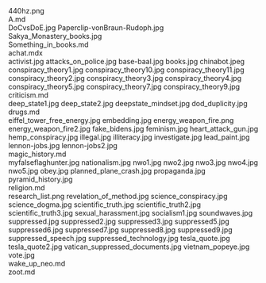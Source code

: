     
<PopImage className="sm:float-right m-auto sm:m-1 sm:ml-4" src={PNG_440hz_png} width={384} alt="440hz.png">
	440hz.png
</PopImage>
<div className="w-full md:max-w-[80rem] float-right italic">
	<MD_A_md />
	A.md
</div>
<PopImage className="sm:float-left m-auto sm:m-1 sm:mr-4" src={JPG_DoCvsDoE_jpg} width={384} alt="DoCvsDoE.jpg">
	DoCvsDoE.jpg
</PopImage>
<PopImage className="sm:float-right m-auto sm:m-1 sm:ml-4" src={JPG_Paperclip_vonBraun_Rudoph_jpg} width={384} alt="Paperclip-vonBraun-Rudoph.jpg">
	Paperclip-vonBraun-Rudoph.jpg
</PopImage>
<PopImage className="sm:float-left m-auto sm:m-1 sm:mr-4" src={JPG_Sakya_Monastery_books_jpg} width={384} alt="Sakya_Monastery_books.jpg">
	Sakya_Monastery_books.jpg
</PopImage>
<div className="w-full md:max-w-[80rem] float-right italic">
	<MD_Something_in_books_md />
	Something_in_books.md
</div>
<div className="w-full md:max-w-[80rem] float-right italic">
	<MDX_achat_mdx />
	achat.mdx
</div>
<PopImage className="sm:float-right m-auto sm:m-1 sm:ml-4" src={JPG_activist_jpg} width={384} alt="activist.jpg">
	activist.jpg
</PopImage>
<PopImage className="sm:float-left m-auto sm:m-1 sm:mr-4" src={JPG_attacks_on_police_jpg} width={384} alt="attacks_on_police.jpg">
	attacks_on_police.jpg
</PopImage>
<PopImage className="sm:float-right m-auto sm:m-1 sm:ml-4" src={JPG_base_baal_jpg} width={384} alt="base-baal.jpg">
	base-baal.jpg
</PopImage>
<PopImage className="sm:float-left m-auto sm:m-1 sm:mr-4" src={JPG_books_jpg} width={384} alt="books.jpg">
	books.jpg
</PopImage>
<PopImage className="sm:float-right m-auto sm:m-1 sm:ml-4" src={JPEG_chinabot_jpeg} width={384} alt="chinabot.jpeg">
	chinabot.jpeg
</PopImage>
<PopImage className="sm:float-left m-auto sm:m-1 sm:mr-4" src={JPG_conspiracy_theory1_jpg} width={384} alt="conspiracy_theory1.jpg">
	conspiracy_theory1.jpg
</PopImage>
<PopImage className="sm:float-right m-auto sm:m-1 sm:ml-4" src={JPG_conspiracy_theory10_jpg} width={384} alt="conspiracy_theory10.jpg">
	conspiracy_theory10.jpg
</PopImage>
<PopImage className="sm:float-left m-auto sm:m-1 sm:mr-4" src={JPG_conspiracy_theory11_jpg} width={384} alt="conspiracy_theory11.jpg">
	conspiracy_theory11.jpg
</PopImage>
<PopImage className="sm:float-right m-auto sm:m-1 sm:ml-4" src={JPG_conspiracy_theory2_jpg} width={384} alt="conspiracy_theory2.jpg">
	conspiracy_theory2.jpg
</PopImage>
<PopImage className="sm:float-left m-auto sm:m-1 sm:mr-4" src={JPG_conspiracy_theory3_jpg} width={384} alt="conspiracy_theory3.jpg">
	conspiracy_theory3.jpg
</PopImage>
<PopImage className="sm:float-right m-auto sm:m-1 sm:ml-4" src={JPG_conspiracy_theory4_jpg} width={384} alt="conspiracy_theory4.jpg">
	conspiracy_theory4.jpg
</PopImage>
<PopImage className="sm:float-left m-auto sm:m-1 sm:mr-4" src={JPG_conspiracy_theory5_jpg} width={384} alt="conspiracy_theory5.jpg">
	conspiracy_theory5.jpg
</PopImage>
<PopImage className="sm:float-right m-auto sm:m-1 sm:ml-4" src={JPG_conspiracy_theory7_jpg} width={384} alt="conspiracy_theory7.jpg">
	conspiracy_theory7.jpg
</PopImage>
<PopImage className="sm:float-left m-auto sm:m-1 sm:mr-4" src={JPG_conspiracy_theory9_jpg} width={384} alt="conspiracy_theory9.jpg">
	conspiracy_theory9.jpg
</PopImage>
<div className="w-full md:max-w-[80rem] float-right italic">
	<MD_criticism_md />
	criticism.md
</div>
<PopImage className="sm:float-right m-auto sm:m-1 sm:ml-4" src={JPG_deep_state1_jpg} width={384} alt="deep_state1.jpg">
	deep_state1.jpg
</PopImage>
<PopImage className="sm:float-left m-auto sm:m-1 sm:mr-4" src={JPG_deep_state2_jpg} width={384} alt="deep_state2.jpg">
	deep_state2.jpg
</PopImage>
<PopImage className="sm:float-right m-auto sm:m-1 sm:ml-4" src={JPG_deepstate_mindset_jpg} width={384} alt="deepstate_mindset.jpg">
	deepstate_mindset.jpg
</PopImage>
<PopImage className="sm:float-left m-auto sm:m-1 sm:mr-4" src={JPG_dod_duplicity_jpg} width={384} alt="dod_duplicity.jpg">
	dod_duplicity.jpg
</PopImage>
<div className="w-full md:max-w-[80rem] float-right italic">
	<MD_drugs_md />
	drugs.md
</div>
<PopImage className="sm:float-right m-auto sm:m-1 sm:ml-4" src={JPG_eiffel_tower_free_energy_jpg} width={384} alt="eiffel_tower_free_energy.jpg">
	eiffel_tower_free_energy.jpg
</PopImage>
<PopImage className="sm:float-left m-auto sm:m-1 sm:mr-4" src={JPG_embedding_jpg} width={384} alt="embedding.jpg">
	embedding.jpg
</PopImage>
<PopImage className="sm:float-right m-auto sm:m-1 sm:ml-4" src={PNG_energy_weapon_fire_png} width={384} alt="energy_weapon_fire.png">
	energy_weapon_fire.png
</PopImage>
<PopImage className="sm:float-left m-auto sm:m-1 sm:mr-4" src={JPG_energy_weapon_fire2_jpg} width={384} alt="energy_weapon_fire2.jpg">
	energy_weapon_fire2.jpg
</PopImage>
<PopImage className="sm:float-right m-auto sm:m-1 sm:ml-4" src={JPG_fake_bidens_jpg} width={384} alt="fake_bidens.jpg">
	fake_bidens.jpg
</PopImage>
<PopImage className="sm:float-left m-auto sm:m-1 sm:mr-4" src={JPG_feminism_jpg} width={384} alt="feminism.jpg">
	feminism.jpg
</PopImage>
<PopImage className="sm:float-right m-auto sm:m-1 sm:ml-4" src={JPG_heart_attack_gun_jpg} width={384} alt="heart_attack_gun.jpg">
	heart_attack_gun.jpg
</PopImage>
<PopImage className="sm:float-left m-auto sm:m-1 sm:mr-4" src={JPG_hemp_conspiracy_jpg} width={384} alt="hemp_conspiracy.jpg">
	hemp_conspiracy.jpg
</PopImage>
<PopImage className="sm:float-right m-auto sm:m-1 sm:ml-4" src={JPG_illegal_jpg} width={384} alt="illegal.jpg">
	illegal.jpg
</PopImage>
<PopImage className="sm:float-left m-auto sm:m-1 sm:mr-4" src={JPG_illiteracy_jpg} width={384} alt="illiteracy.jpg">
	illiteracy.jpg
</PopImage>
<PopImage className="sm:float-right m-auto sm:m-1 sm:ml-4" src={JPG_investigate_jpg} width={384} alt="investigate.jpg">
	investigate.jpg
</PopImage>
<PopImage className="sm:float-left m-auto sm:m-1 sm:mr-4" src={JPG_lead_paint_jpg} width={384} alt="lead_paint.jpg">
	lead_paint.jpg
</PopImage>
<PopImage className="sm:float-right m-auto sm:m-1 sm:ml-4" src={JPG_lennon_jobs_jpg} width={384} alt="lennon-jobs.jpg">
	lennon-jobs.jpg
</PopImage>
<PopImage className="sm:float-left m-auto sm:m-1 sm:mr-4" src={JPG_lennon_jobs2_jpg} width={384} alt="lennon-jobs2.jpg">
	lennon-jobs2.jpg
</PopImage>
<div className="w-full md:max-w-[80rem] float-right italic">
	<MD_magic_history_md />
	magic_history.md
</div>
<PopImage className="sm:float-right m-auto sm:m-1 sm:ml-4" src={JPG_myfalseflaghunter_jpg} width={384} alt="myfalseflaghunter.jpg">
	myfalseflaghunter.jpg
</PopImage>
<PopImage className="sm:float-left m-auto sm:m-1 sm:mr-4" src={JPG_nationalism_jpg} width={384} alt="nationalism.jpg">
	nationalism.jpg
</PopImage>
<PopImage className="sm:float-right m-auto sm:m-1 sm:ml-4" src={JPG_nwo1_jpg} width={384} alt="nwo1.jpg">
	nwo1.jpg
</PopImage>
<PopImage className="sm:float-left m-auto sm:m-1 sm:mr-4" src={JPG_nwo2_jpg} width={384} alt="nwo2.jpg">
	nwo2.jpg
</PopImage>
<PopImage className="sm:float-right m-auto sm:m-1 sm:ml-4" src={JPG_nwo3_jpg} width={384} alt="nwo3.jpg">
	nwo3.jpg
</PopImage>
<PopImage className="sm:float-left m-auto sm:m-1 sm:mr-4" src={JPG_nwo4_jpg} width={384} alt="nwo4.jpg">
	nwo4.jpg
</PopImage>
<PopImage className="sm:float-right m-auto sm:m-1 sm:ml-4" src={JPG_nwo5_jpg} width={384} alt="nwo5.jpg">
	nwo5.jpg
</PopImage>
<PopImage className="sm:float-left m-auto sm:m-1 sm:mr-4" src={JPG_obey_jpg} width={384} alt="obey.jpg">
	obey.jpg
</PopImage>
<PopImage className="sm:float-right m-auto sm:m-1 sm:ml-4" src={JPG_planned_plane_crash_jpg} width={384} alt="planned_plane_crash.jpg">
	planned_plane_crash.jpg
</PopImage>
<PopImage className="sm:float-left m-auto sm:m-1 sm:mr-4" src={JPG_propaganda_jpg} width={384} alt="propaganda.jpg">
	propaganda.jpg
</PopImage>
<PopImage className="sm:float-right m-auto sm:m-1 sm:ml-4" src={JPG_pyramid_history_jpg} width={384} alt="pyramid_history.jpg">
	pyramid_history.jpg
</PopImage>
<div className="w-full md:max-w-[80rem] float-right italic">
	<MD_religion_md />
	religion.md
</div>
<PopImage className="sm:float-left m-auto sm:m-1 sm:mr-4" src={PNG_research_list_png} width={384} alt="research_list.png">
	research_list.png
</PopImage>
<PopImage className="sm:float-right m-auto sm:m-1 sm:ml-4" src={JPG_revelation_of_method_jpg} width={384} alt="revelation_of_method.jpg">
	revelation_of_method.jpg
</PopImage>
<PopImage className="sm:float-left m-auto sm:m-1 sm:mr-4" src={JPG_science_conspiracy_jpg} width={384} alt="science_conspiracy.jpg">
	science_conspiracy.jpg
</PopImage>
<PopImage className="sm:float-right m-auto sm:m-1 sm:ml-4" src={JPG_science_dogma_jpg} width={384} alt="science_dogma.jpg">
	science_dogma.jpg
</PopImage>
<PopImage className="sm:float-left m-auto sm:m-1 sm:mr-4" src={JPG_scientific_truth_jpg} width={384} alt="scientific_truth.jpg">
	scientific_truth.jpg
</PopImage>
<PopImage className="sm:float-right m-auto sm:m-1 sm:ml-4" src={JPG_scientific_truth2_jpg} width={384} alt="scientific_truth2.jpg">
	scientific_truth2.jpg
</PopImage>
<PopImage className="sm:float-left m-auto sm:m-1 sm:mr-4" src={JPG_scientific_truth3_jpg} width={384} alt="scientific_truth3.jpg">
	scientific_truth3.jpg
</PopImage>
<PopImage className="sm:float-right m-auto sm:m-1 sm:ml-4" src={JPG_sexual_harassment_jpg} width={384} alt="sexual_harassment.jpg">
	sexual_harassment.jpg
</PopImage>
<PopImage className="sm:float-left m-auto sm:m-1 sm:mr-4" src={JPG_socialism1_jpg} width={384} alt="socialism1.jpg">
	socialism1.jpg
</PopImage>
<PopImage className="sm:float-right m-auto sm:m-1 sm:ml-4" src={JPG_soundwaves_jpg} width={384} alt="soundwaves.jpg">
	soundwaves.jpg
</PopImage>
<PopImage className="sm:float-left m-auto sm:m-1 sm:mr-4" src={JPG_suppressed_jpg} width={384} alt="suppressed.jpg">
	suppressed.jpg
</PopImage>
<PopImage className="sm:float-right m-auto sm:m-1 sm:ml-4" src={JPG_suppressed2_jpg} width={384} alt="suppressed2.jpg">
	suppressed2.jpg
</PopImage>
<PopImage className="sm:float-left m-auto sm:m-1 sm:mr-4" src={JPG_suppressed3_jpg} width={384} alt="suppressed3.jpg">
	suppressed3.jpg
</PopImage>
<PopImage className="sm:float-right m-auto sm:m-1 sm:ml-4" src={JPG_suppressed5_jpg} width={384} alt="suppressed5.jpg">
	suppressed5.jpg
</PopImage>
<PopImage className="sm:float-left m-auto sm:m-1 sm:mr-4" src={JPG_suppressed6_jpg} width={384} alt="suppressed6.jpg">
	suppressed6.jpg
</PopImage>
<PopImage className="sm:float-right m-auto sm:m-1 sm:ml-4" src={JPG_suppressed7_jpg} width={384} alt="suppressed7.jpg">
	suppressed7.jpg
</PopImage>
<PopImage className="sm:float-left m-auto sm:m-1 sm:mr-4" src={JPG_suppressed8_jpg} width={384} alt="suppressed8.jpg">
	suppressed8.jpg
</PopImage>
<PopImage className="sm:float-right m-auto sm:m-1 sm:ml-4" src={JPG_suppressed9_jpg} width={384} alt="suppressed9.jpg">
	suppressed9.jpg
</PopImage>
<PopImage className="sm:float-left m-auto sm:m-1 sm:mr-4" src={JPG_suppressed_speech_jpg} width={384} alt="suppressed_speech.jpg">
	suppressed_speech.jpg
</PopImage>
<PopImage className="sm:float-right m-auto sm:m-1 sm:ml-4" src={JPG_suppressed_technology_jpg} width={384} alt="suppressed_technology.jpg">
	suppressed_technology.jpg
</PopImage>
<PopImage className="sm:float-left m-auto sm:m-1 sm:mr-4" src={JPG_tesla_quote_jpg} width={384} alt="tesla_quote.jpg">
	tesla_quote.jpg
</PopImage>
<PopImage className="sm:float-right m-auto sm:m-1 sm:ml-4" src={JPG_tesla_quote2_jpg} width={384} alt="tesla_quote2.jpg">
	tesla_quote2.jpg
</PopImage>
<PopImage className="sm:float-left m-auto sm:m-1 sm:mr-4" src={JPG_vatican_suppressed_documents_jpg} width={384} alt="vatican_suppressed_documents.jpg">
	vatican_suppressed_documents.jpg
</PopImage>
<PopImage className="sm:float-right m-auto sm:m-1 sm:ml-4" src={JPG_vietnam_popeye_jpg} width={384} alt="vietnam_popeye.jpg">
	vietnam_popeye.jpg
</PopImage>
<PopImage className="sm:float-left m-auto sm:m-1 sm:mr-4" src={JPG_vote_jpg} width={384} alt="vote.jpg">
	vote.jpg
</PopImage>
<div className="w-full md:max-w-[80rem] float-right italic">
	<MD_wake_up_neo_md />
	wake_up_neo.md
</div>
<div className="w-full md:max-w-[80rem] float-right italic">
	<MD_zoot_md />
	zoot.md
</div>
